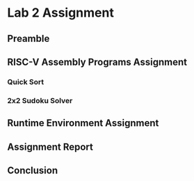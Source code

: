 # Lab 2 Assignment

## Preamble

## RISC-V Assembly Programs Assignment

### Quick Sort

### 2x2 Sudoku Solver

## Runtime Environment Assignment

## Assignment Report

## Conclusion
